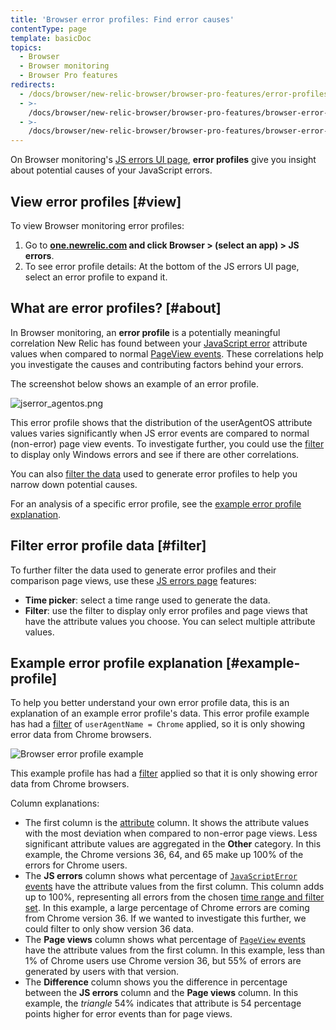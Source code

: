 ```yaml
---
title: 'Browser error profiles: Find error causes'
contentType: page
template: basicDoc
topics:
  - Browser
  - Browser monitoring
  - Browser Pro features
redirects:
  - /docs/browser/new-relic-browser/browser-pro-features/error-profiles
  - >-
    /docs/browser/new-relic-browser/browser-pro-features/browser-error-profiles-find-correlations-causes
  - >-
    /docs/browser/new-relic-browser/browser-pro-features/browser-error-profiles-find-causes-errors
---
```


On Browser monitoring's [JS errors UI page](/docs/browser/new-relic-browser/browser-pro-features/javascript-errors-page-examine-errors-over-time), **error profiles** give you insight about potential causes of your JavaScript errors.

## View error profiles [#view]

To view Browser monitoring error profiles:

1. Go to **[one.newrelic.com](https://one.newrelic.com) and click Browser > (select an app) > JS errors**.
2. To see error profile details: At the bottom of the JS errors UI page, select an error profile to expand it.

## What are error profiles? [#about]

In Browser monitoring, an **error profile** is a potentially meaningful correlation New Relic has found between your [JavaScript error](/docs/insights/insights-data-sources/default-data/browser-default-events-attributes-insights#javascriptError-attributes) attribute values when compared to normal [PageView events](/docs/insights/insights-data-sources/default-data/browser-default-events-attributes-insights#browser-attributes-table). These correlations help you investigate the causes and contributing factors behind your errors.

The screenshot below shows an example of an error profile.

![jserror_agentos.png](./images/jserror_agentos.png "jserror_agentos.png")

This error profile shows that the distribution of the userAgentOS attribute values varies significantly when JS error events are compared to normal (non-error) page view events. To investigate further, you could use the [filter](#filter) to display only Windows errors and see if there are other correlations.

You can also [filter the data](#filter) used to generate error profiles to help you narrow down potential causes.

For an analysis of a specific error profile, see the [example error profile explanation](#example-profile).

## Filter error profile data [#filter]

To further filter the data used to generate error profiles and their comparison page views, use these [JS errors page](/docs/browser/new-relic-browser/browser-pro-features/javascript-errors-page-examine-errors-over-time) features:

* **Time picker**: select a time range used to generate the data.
* **Filter**: use the filter to display only error profiles and page views that have the attribute values you choose. You can select multiple attribute values.

## Example error profile explanation [#example-profile]

To help you better understand your own error profile data, this is an explanation of an example error profile's data. This error profile example has had a [filter](#filter) of `userAgentName = Chrome` applied, so it is only showing error data from Chrome browsers.

![Browser error profile example](./images/Browser-error-profile-example.png "Browser-error-profile-example.png")

This example profile has had a [filter](#filter) applied so that it is only showing error data from Chrome browsers.

Column explanations:

* The first column is the [attribute](/docs/using-new-relic/welcome-new-relic/getting-started/glossary#attribute) column. It shows the attribute values with the most deviation when compared to non-error page views. Less significant attribute values are aggregated in the **Other** category. In this example, the Chrome versions 36, 64, and 65 make up 100% of the errors for Chrome users.
* The **JS errors** column shows what percentage of [`JavaScriptError` events](/docs/insights/insights-data-sources/default-data/browser-default-events-attributes-insights#javascriptError-attributes) have the attribute values from the first column. This column adds up to 100%, representing all errors from the chosen [time range and filter set](#filter). In this example, a large percentage of Chrome errors are coming from Chrome version 36. If we wanted to investigate this further, we could filter to only show version 36 data.
* The **Page views** column shows what percentage of [`PageView` events](/docs/insights/insights-data-sources/default-data/browser-default-events-attributes-insights#browser-attributes-table) have the attribute values from the first column. In this example, less than 1% of Chrome users use Chrome version 36, but 55% of errors are generated by users with that version.
* The **Difference** column shows you the difference in percentage between the **JS errors** column and the **Page views** column. In this example, the <i className="fa fa-caret-up"><span>triangle</span></i>
  54% indicates that attribute is 54 percentage points higher for error events than for page views.
